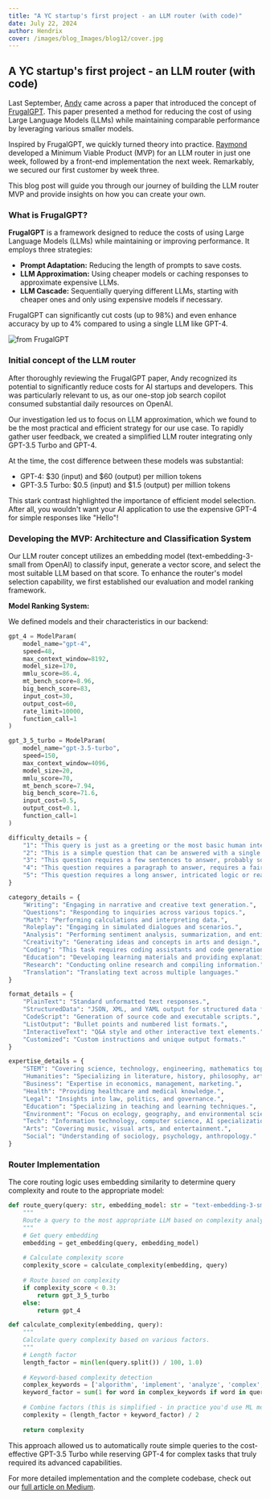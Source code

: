 ```yaml
---
title: "A YC startup's first project - an LLM router (with code)"
date: July 22, 2024
author: Hendrix
cover: /images/blog_Images/blog12/cover.jpg
---
```


## A YC startup's first project - an LLM router (with code)

Last September, [Andy](https://www.linkedin.com/in/hanheli/) came across a paper that introduced the concept of [FrugalGPT](https://arxiv.org/abs/2305.05176). This paper presented a method for reducing the cost of using Large Language Models (LLMs) while maintaining comparable performance by leveraging various smaller models.

Inspired by FrugalGPT, we quickly turned theory into practice. [Raymond](https://www.linkedin.com/in/yunrui-huang/) developed a Minimum Viable Product (MVP) for an LLM router in just one week, followed by a front-end implementation the next week. Remarkably, we secured our first customer by week three.

This blog post will guide you through our journey of building the LLM router MVP and provide insights on how you can create your own.

### What is FrugalGPT?

**FrugalGPT** is a framework designed to reduce the costs of using Large Language Models (LLMs) while maintaining or improving performance. It employs three strategies:

- **Prompt Adaptation:** Reducing the length of prompts to save costs.  
- **LLM Approximation:** Using cheaper models or caching responses to approximate expensive LLMs.  
- **LLM Cascade:** Sequentially querying different LLMs, starting with cheaper ones and only using expensive models if necessary.  

FrugalGPT can significantly cut costs (up to 98%) and even enhance accuracy by up to 4% compared to using a single LLM like GPT-4.

![from FrugalGPT](/images/blog_Images/blog12/graph.png)

### Initial concept of the LLM router

After thoroughly reviewing the FrugalGPT paper, Andy recognized its potential to significantly reduce costs for AI startups and developers. This was particularly relevant to us, as our one-stop job search copilot consumed substantial daily resources on OpenAI.

Our investigation led us to focus on LLM approximation, which we found to be the most practical and efficient strategy for our use case. To rapidly gather user feedback, we created a simplified LLM router integrating only GPT-3.5 Turbo and GPT-4.

At the time, the cost difference between these models was substantial:  
- GPT-4: $30 (input) and $60 (output) per million tokens  
- GPT-3.5 Turbo: $0.5 (input) and $1.5 (output) per million tokens  

This stark contrast highlighted the importance of efficient model selection. After all, you wouldn't want your AI application to use the expensive GPT-4 for simple responses like "Hello"!

### Developing the MVP: Architecture and Classification System

Our LLM router concept utilizes an embedding model (text-embedding-3-small from OpenAI) to classify input, generate a vector score, and select the most suitable LLM based on that score. To enhance the router's model selection capability, we first established our evaluation and model ranking framework.

**Model Ranking System:**

We defined models and their characteristics in our backend:

```python
gpt_4 = ModelParam(
    model_name="gpt-4", 
    speed=48, 
    max_context_window=8192, 
    model_size=170, 
    mmlu_score=86.4, 
    mt_bench_score=8.96, 
    big_bench_score=83, 
    input_cost=30, 
    output_cost=60, 
    rate_limit=10000, 
    function_call=1
)

gpt_3_5_turbo = ModelParam(
    model_name="gpt-3.5-turbo", 
    speed=150, 
    max_context_window=4096, 
    model_size=20, 
    mmlu_score=70, 
    mt_bench_score=7.94, 
    big_bench_score=71.6, 
    input_cost=0.5, 
    output_cost=0.1, 
    function_call=1
)

difficulty_details = {
    "1": "This query is just as a greeting or the most basic human interaction.",
    "2": "This is a simple question that can be answered with a single sentence.",
    "3": "This question requires a few sentences to answer, probably some logic or reasoning, basic coding question, or short JSON parsing.",
    "4": "This question requires a paragraph to answer, requires a fair amount of logic and reasoning, coding algorithm, or long JSON parsing.",
    "5": "This question requires a long answer, intricated logic or reasoning, complicated coding questions, or complicated nested JSON parsing."
}

category_details = {
    "Writing": "Engaging in narrative and creative text generation.",
    "Questions": "Responding to inquiries across various topics.",
    "Math": "Performing calculations and interpreting data.",
    "Roleplay": "Engaging in simulated dialogues and scenarios.",
    "Analysis": "Performing sentiment analysis, summarization, and entity recognition.",
    "Creativity": "Generating ideas and concepts in arts and design.",
    "Coding": "This task requires coding assistants and code generation.",
    "Education": "Developing learning materials and providing explanations.",
    "Research": "Conducting online research and compiling information.",
    "Translation": "Translating text across multiple languages."
}

format_details = {
    "PlainText": "Standard unformatted text responses.",
    "StructuredData": "JSON, XML, and YAML output for structured data formats.",
    "CodeScript": "Generation of source code and executable scripts.",
    "ListOutput": "Bullet points and numbered list formats.",
    "InteractiveText": "Q&A style and other interactive text elements.",
    "Customized": "Custom instructions and unique output formats."
}

expertise_details = {
    "STEM": "Covering science, technology, engineering, mathematics topics.",
    "Humanities": "Specializing in literature, history, philosophy, arts.",
    "Business": "Expertise in economics, management, marketing.",
    "Health": "Providing healthcare and medical knowledge.",
    "Legal": "Insights into law, politics, and governance.",
    "Education": "Specializing in teaching and learning techniques.",
    "Environment": "Focus on ecology, geography, and environmental science.",
    "Tech": "Information technology, computer science, AI specialization.",
    "Arts": "Covering music, visual arts, and entertainment.",
    "Social": "Understanding of sociology, psychology, anthropology."
}
```

### Router Implementation

The core routing logic uses embedding similarity to determine query complexity and route to the appropriate model:

```python
def route_query(query: str, embedding_model: str = "text-embedding-3-small"):
    """
    Route a query to the most appropriate LLM based on complexity analysis.
    """
    # Get query embedding
    embedding = get_embedding(query, embedding_model)
    
    # Calculate complexity score
    complexity_score = calculate_complexity(embedding, query)
    
    # Route based on complexity
    if complexity_score < 0.3:
        return gpt_3_5_turbo
    else:
        return gpt_4

def calculate_complexity(embedding, query):
    """
    Calculate query complexity based on various factors.
    """
    # Length factor
    length_factor = min(len(query.split()) / 100, 1.0)
    
    # Keyword-based complexity detection
    complex_keywords = ['algorithm', 'implement', 'analyze', 'complex', 'detailed']
    keyword_factor = sum(1 for word in complex_keywords if word in query.lower()) / len(complex_keywords)
    
    # Combine factors (this is simplified - in practice you'd use ML models)
    complexity = (length_factor + keyword_factor) / 2
    
    return complexity
```

This approach allowed us to automatically route simple queries to the cost-effective GPT-3.5 Turbo while reserving GPT-4 for complex tasks that truly required its advanced capabilities.

For more detailed implementation and the complete codebase, check out our [full article on Medium](https://medium.com/ai-advances/a-yc-startups-first-project-an-llm-router-with-code-4e8a66363b94).
